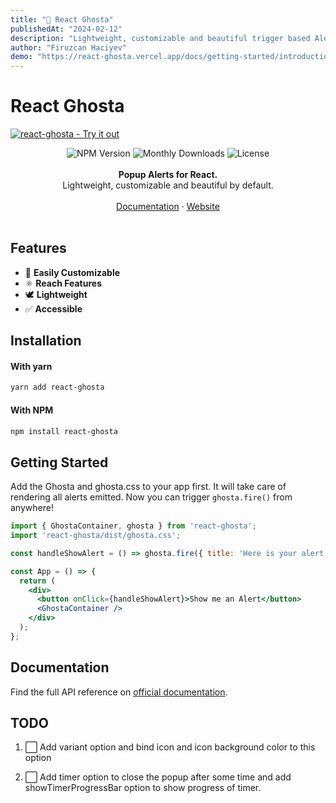 ```yaml
---
title: "👻 React Ghosta"
publishedAt: "2024-02-12"
description: "Lightweight, customizable and beautiful trigger based Alert/Popup library."
author: "Firuzcan Haciyev"
demo: "https://react-ghosta.vercel.app/docs/getting-started/introduction"
---
```


# React Ghosta

<p>
  <a href="https://react-ghosta.vercel.app" className="block">
    <img alt="react-ghosta - Try it out" src="https://github.com/eleviven/react-ghosta-website/raw/main/static/img/ghosta-banner.svg"/>
  </a>
</p>

<div align="center" className="flex items-center justify-center gap-2">
  <img src="https://badgen.net/npm/v/react-ghosta" alt="NPM Version" />
  <img src="https://badgen.net/npm/dm/react-ghosta" alt="Monthly Downloads"/>
  <img src="https://badgen.net/npm/license/react-ghosta" alt="License"/>
</div>

<br />
<div align="center"><strong>Popup Alerts for React.</strong></div>
<div align="center">Lightweight, customizable and beautiful by default.</div>
<br />

<div align="center">
<a href="https://react-ghosta.vercel.app/docs">Documentation</a> 
<span> · </span>
<a href="https://react-ghosta.vercel.app">Website</a> 
</div>

<br />

## Features

- 🔩 **Easily Customizable**
- ⚛️ **Reach Features**
- 🕊 **Lightweight**
- ✅ **Accessible**

## Installation

#### With yarn

```sh
yarn add react-ghosta
```

#### With NPM

```sh
npm install react-ghosta
```

## Getting Started

Add the Ghosta and ghosta.css to your app first. It will take care of rendering all alerts emitted. Now you can trigger `ghosta.fire()` from anywhere!

```jsx {4,10}
import { GhostaContainer, ghosta } from 'react-ghosta';
import 'react-ghosta/dist/ghosta.css';

const handleShowAlert = () => ghosta.fire({ title: 'Here is your alert.' });

const App = () => {
  return (
    <div>
      <button onClick={handleShowAlert}>Show me an Alert</button>
      <GhostaContainer />
    </div>
  );
};
```

## Documentation

Find the full API reference on [official documentation](https://react-ghosta.vercel.app/docs).

## TODO

1. ⬜️ Add variant option and bind icon and icon background color to this option

2. ⬜️ Add timer option to close the popup after some time and add showTimerProgressBar option to show progress of timer.
